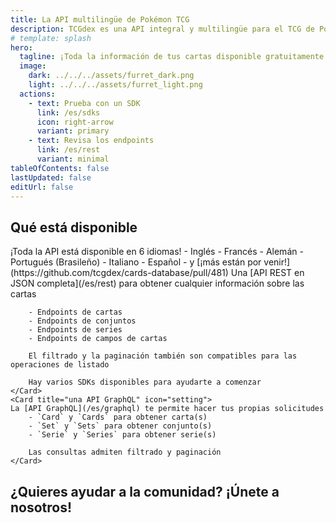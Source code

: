 ```yaml
---
title: La API multilingüe de Pokémon TCG
description: TCGdex es una API integral y multilingüe para el TCG de Pokémon (juego de cartas coleccionables), que ofrece información detallada sobre conjuntos de cartas, cartas individuales e información relacionada. Todo está disponible en 6 idiomas.
# template: splash
hero:
  tagline: ¡Toda la información de tus cartas disponible gratuitamente y de código abierto!
  image:
    dark: ../../../assets/furret_dark.png
    light: ../../../assets/furret_light.png
  actions:
    - text: Prueba con un SDK
      link: /es/sdks
      icon: right-arrow
      variant: primary
    - text: Revisa los endpoints
      link: /es/rest
      variant: minimal
tableOfContents: false
lastUpdated: false
editUrl: false
---
```



## Qué está disponible

<CardGrid stagger>
	<Card title="6 idiomas y contando" icon="heart">
	¡Toda la API está disponible en 6 idiomas!
	- Inglés
	- Francés
	- Alemán
	- Portugués (Brasileño)
	- Italiano
	- Español
	- y [¡más están por venir!](https://github.com/tcgdex/cards-database/pull/481)
	</Card>
	<Card title="una API REST en JSON" icon="add-document">
		Una [API REST en JSON completa](/es/rest) para obtener cualquier información sobre las cartas

		- Endpoints de cartas
		- Endpoints de conjuntos
		- Endpoints de series
		- Endpoints de campos de cartas

		El filtrado y la paginación también son compatibles para las operaciones de listado

		Hay varios SDKs disponibles para ayudarte a comenzar
	</Card>
	<Card title="una API GraphQL" icon="setting">
	La [API GraphQL](/es/graphql) te permite hacer tus propias solicitudes
		- `Card` y `Cards` para obtener carta(s)
		- `Set` y `Sets` para obtener conjunto(s)
		- `Serie` y `Series` para obtener serie(s)

		Las consultas admiten filtrado y paginación
	</Card>
</CardGrid>

## ¿Quieres ayudar a la comunidad? ¡Únete a nosotros!

<CardGrid>
	<LinkCard href="https://discord.gg/NehYTAhsZE" title="Únete a nuestro Discord" description="Discord es nuestra principal forma de comunicación entre los miembros de la comunidad" />
	<LinkCard href="https://github.com/tcgdex/cards-database" title="¡Dale una estrella al repositorio!" description="Ayuda a nuestro repositorio a alcanzar la luna dándole una estrella en Github" />
	<LinkCard href="https://github.com/tcgdex/cards-database" title="Contribuir" description="Contribuir te ayudará a ti y a otros miembros de la comunidad" />
	<LinkCard href="https://github.com/sponsors/tcgdex" title="Patrocina el proyecto" description="La API es costosa de ejecutar, además obtendrás algo a cambio de tu inversión :D" />
</CardGrid>
